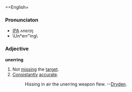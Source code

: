 ==English=
===Pronunciaton===
*[[IPA]] ʌnεrɪŋ
*\Un*err"ing\

===Adjective===
'''unerring'''
# Not [[missing]] the [[target]].
# [[Consistantly]] [[accurate]].
#: Hissing in air the unerring weapon flew. --[[w:Dryden|Dryden]].